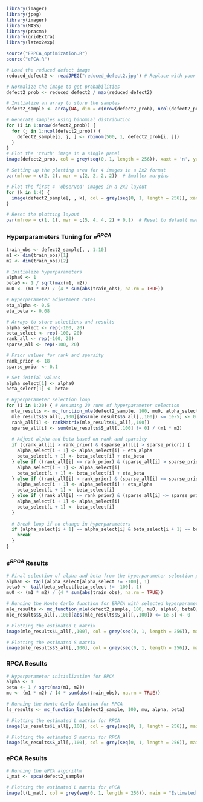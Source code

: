 ```{r warning=F, message=F}
library(imager)
library(jpeg)
library(imager)
library(MASS)
library(pracma)
library(gridExtra)
library(latex2exp)

source("ERPCA_optimization.R")
source("ePCA.R")

# Load the reduced defect image
reduced_defect2 <- readJPEG("reduced_defect2.jpg") # Replace with your file path

# Normalize the image to get probabilities
defect2_prob <- reduced_defect2 / max(reduced_defect2)

# Initialize an array to store the samples
defect2_sample <- array(NA, dim = c(nrow(defect2_prob), ncol(defect2_prob), 500))

# Generate samples using binomial distribution
for (i in 1:nrow(defect2_prob)) {
  for (j in 1:ncol(defect2_prob)) {
    defect2_sample[i, j, ] <- rbinom(500, 1, defect2_prob[i, j])
  }
}
# Plot the 'truth' image in a single panel
image(defect2_prob, col = grey(seq(0, 1, length = 256)), xaxt = 'n', yaxt = 'n', main = "Truth")

# Setting up the plotting area for 4 images in a 2x2 format
par(mfrow = c(2, 2), mar = c(2, 2, 2, 2))  # Smaller margins

# Plot the first 4 'observed' images in a 2x2 layout
for (k in 1:4) {
  image(defect2_sample[, , k], col = grey(seq(0, 1, length = 256)), xaxt = 'n', yaxt = 'n', main = paste("Observed", k))
}

# Reset the plotting layout
par(mfrow = c(1, 1), mar = c(5, 4, 4, 2) + 0.1)  # Reset to default margins
```

### Hyperparameters Tuning for $e^{RPCA}$

```{r warning=F, message=F}
train_obs <- defect2_sample[, , 1:10]
m1 <- dim(train_obs)[1]
m2 <- dim(train_obs)[2]

# Initialize hyperparameters
alpha0 <- 1
beta0 <- 1 / sqrt(max(m1, m2))
mu0 <- (m1 * m2) / (4 * sum(abs(train_obs), na.rm = TRUE))

# Hyperparameter adjustment rates
eta_alpha <- 0.5
eta_beta <- 0.08

# Arrays to store selections and results
alpha_select <- rep(-100, 20)
beta_select <- rep(-100, 20)
rank_all <- rep(-100, 20)
sparse_all <- rep(-100, 20)

# Prior values for rank and sparsity
rank_prior <- 18
sparse_prior <- 0.1

# Set initial values
alpha_select[1] <- alpha0
beta_select[1] <- beta0

# Hyperparameter selection loop
for (i in 1:20) { # Assuming 20 runs of hyperparameter selection
  mle_results <- mc_function_mle(defect2_sample, 100, mu0, alpha_select[i], beta_select[i])
  mle_results$S_all[,,100][abs(mle_results$S_all[,,100]) <= 1e-5] <- 0
  rank_all[i] <- rankMatrix(mle_results$L_all[,,100])
  sparse_all[i] <- sum(mle_results$S_all[,,100] != 0) / (m1 * m2)
  
  # Adjust alpha and beta based on rank and sparsity
  if ((rank_all[i] > rank_prior) & (sparse_all[i] > sparse_prior)) {
    alpha_select[i + 1] <- alpha_select[i] + eta_alpha
    beta_select[i + 1] <- beta_select[i] + eta_beta
  } else if ((rank_all[i] <= rank_prior) & (sparse_all[i] > sparse_prior)) {
    alpha_select[i + 1] <- alpha_select[i]
    beta_select[i + 1] <- beta_select[i] + eta_beta
  } else if ((rank_all[i] > rank_prior) & (sparse_all[i] <= sparse_prior)) {
    alpha_select[i + 1] <- alpha_select[i] + eta_alpha
    beta_select[i + 1] <- beta_select[i]
  } else if ((rank_all[i] <= rank_prior) & (sparse_all[i] <= sparse_prior)) {
    alpha_select[i + 1] <- alpha_select[i]
    beta_select[i + 1] <- beta_select[i]
  }
  
  # Break loop if no change in hyperparameters
  if (alpha_select[i + 1] == alpha_select[i] & beta_select[i + 1] == beta_select[i]) {
    break
  }
}
```

### $e^{RPCA}$ Results

```{r warning=F, message=F}
# Final selection of alpha and beta from the hyperparameter selection process
alpha0 <- tail(alpha_select[alpha_select != -100], 1)
beta0 <- tail(beta_select[beta_select != -100], 1)
mu0 <- (m1 * m2) / (4 * sum(abs(train_obs), na.rm = TRUE))

# Running the Monte Carlo function for ERPCA with selected hyperparameters
mle_results <- mc_function_mle(defect2_sample, 100, mu0, alpha0, beta0)
mle_results$S_all[,,100][abs(mle_results$S_all[,,100]) <= 1e-5] <- 0

# Plotting the estimated L matrix
image(mle_results$L_all[,,100], col = grey(seq(0, 1, length = 256)), main = TeX(r'(Estimated L ($e^{RPCA}$))'), xaxt = 'n', yaxt = "n", cex.main = 2)

# Plotting the estimated S matrix
image(mle_results$S_all[,,100], col = grey(seq(0, 1, length = 256)), main = TeX(r'(Estimated S ($e^{RPCA}$))'), xaxt = 'n', yaxt = "n", cex.main = 2)
```

### RPCA Results

```{r warning=F, message=F}
# Hyperparameter initialization for RPCA
alpha <- 1
beta <- 1 / sqrt(max(m1, m2))
mu <- (m1 * m2) / (4 * sum(abs(train_obs), na.rm = TRUE))

# Running the Monte Carlo function for RPCA
ls_results <- mc_function_ls(defect2_sample, 100, mu, alpha, beta)

# Plotting the estimated L matrix for RPCA
image(ls_results$L_all[,,100], col = grey(seq(0, 1, length = 256)), main = "Estimated L (RPCA)", xaxt = 'n', yaxt = "n", font.main = 1, cex.main = 2)

# Plotting the estimated S matrix for RPCA
image(ls_results$S_all[,,100], col = grey(seq(0, 1, length = 256)), main = "Estimated S (RPCA)", xaxt = 'n', yaxt = "n", font.main = 1, cex.main = 2)

```

### ePCA Results

```{r warning=F, message=F}
# Running the ePCA algorithm
L_mat <- epca(defect2_sample)

# Plotting the estimated L matrix for ePCA
image(t(L_mat), col = grey(seq(0, 1, length = 256)), main = "Estimated L (ePCA)", xaxt = 'n', yaxt = "n", font.main = 1, cex.main = 2)
```
